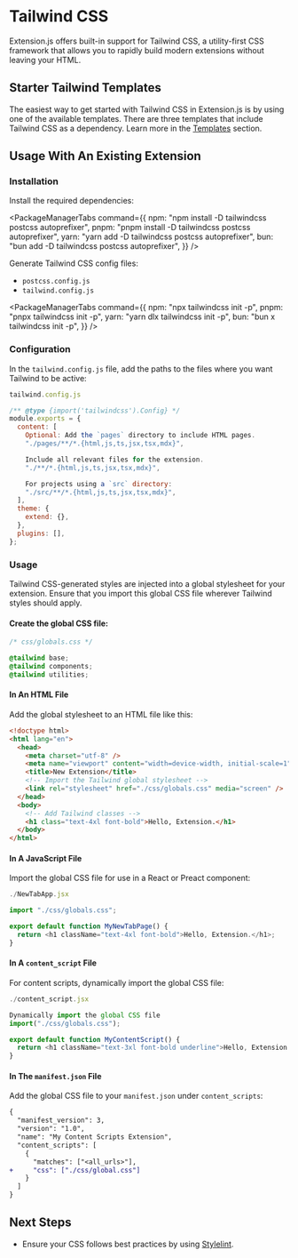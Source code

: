 
<AvatarImage icon="tailwindcss" />

# Tailwind CSS

Extension.js offers built-in support for Tailwind CSS, a utility-first CSS framework that allows you to rapidly build modern extensions without leaving your HTML.

## Starter Tailwind Templates

The easiest way to get started with Tailwind CSS in Extension.js is by using one of the available templates. There are three templates that include Tailwind CSS as a dependency. Learn more in the [Templates](../getting-started/templates) section.

## Usage With An Existing Extension

### Installation

Install the required dependencies:

<PackageManagerTabs
  command={{
    npm: "npm install -D tailwindcss postcss autoprefixer",
    pnpm: "pnpm install -D tailwindcss postcss autoprefixer",
    yarn: "yarn add -D tailwindcss postcss autoprefixer",
    bun: "bun add -D tailwindcss postcss autoprefixer",
  }}
/>

Generate Tailwind CSS config files:

- `postcss.config.js`
- `tailwind.config.js`

<PackageManagerTabs
  command={{
    npm: "npx tailwindcss init -p",
    pnpm: "pnpx tailwindcss init -p",
    yarn: "yarn dlx tailwindcss init -p",
    bun: "bun x tailwindcss init -p",
  }}
/>

### Configuration

In the `tailwind.config.js` file, add the paths to the files where you want Tailwind to be active:

```js
tailwind.config.js

/** @type {import('tailwindcss').Config} */
module.exports = {
  content: [
    Optional: Add the `pages` directory to include HTML pages.
    "./pages/**/*.{html,js,ts,jsx,tsx,mdx}",

    Include all relevant files for the extension.
    "./**/*.{html,js,ts,jsx,tsx,mdx}",

    For projects using a `src` directory:
    "./src/**/*.{html,js,ts,jsx,tsx,mdx}",
  ],
  theme: {
    extend: {},
  },
  plugins: [],
};
```

### Usage

Tailwind CSS-generated styles are injected into a global stylesheet for your extension. Ensure that you import this global CSS file wherever Tailwind styles should apply.

#### Create the global CSS file:

```css
/* css/globals.css */

@tailwind base;
@tailwind components;
@tailwind utilities;
```

#### In An HTML File

Add the global stylesheet to an HTML file like this:

```html
<!doctype html>
<html lang="en">
  <head>
    <meta charset="utf-8" />
    <meta name="viewport" content="width=device-width, initial-scale=1" />
    <title>New Extension</title>
    <!-- Import the Tailwind global stylesheet -->
    <link rel="stylesheet" href="./css/globals.css" media="screen" />
  </head>
  <body>
    <!-- Add Tailwind classes -->
    <h1 class="text-4xl font-bold">Hello, Extension.</h1>
  </body>
</html>
```

#### In A JavaScript File

Import the global CSS file for use in a React or Preact component:

```js
./NewTabApp.jsx

import "./css/globals.css";

export default function MyNewTabPage() {
  return <h1 className="text-4xl font-bold">Hello, Extension.</h1>;
}
```

#### In A `content_script` File

For content scripts, dynamically import the global CSS file:

```js
./content_script.jsx

Dynamically import the global CSS file
import("./css/globals.css");

export default function MyContentScript() {
  return <h1 className="text-3xl font-bold underline">Hello, Extension!</h1>;
}
```

#### In The `manifest.json` File

Add the global CSS file to your `manifest.json` under `content_scripts`:

```diff
{
  "manifest_version": 3,
  "version": "1.0",
  "name": "My Content Scripts Extension",
  "content_scripts": [
    {
      "matches": ["<all_urls>"],
+     "css": ["./css/global.css"]
    }
  ]
}
```

## Next Steps

- Ensure your CSS follows best practices by using [Stylelint](./stylelint.mdx).
